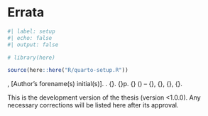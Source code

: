 <!-- %:::% .common h1 begin %:::% -->
# Errata {.unnumbered}
<!-- %:::% .common h1 end %:::% -->

```r
#| label: setup
#| echo: false
#| output: false

# library(here)

source(here::here("R/quarto-setup.R"))
```

::: {.content-visible when-format="pdf"}
<!-- %:::% errata reference begin %:::% -->
\noindent [Author's surname], [Author's forename(s) initial(s)]. \textbf{\imprimirtitulo}. {\imprimirdata}. {\thelastpage}p. {\imprimirtipotrabalho}  (\imprimirtituloacademico) -- {\imprimirescola}, {\imprimiruniversidade}, {\imprimirlocal}, {\imprimirdata}.
<!-- %:::% errata reference end %:::% -->
:::

<!-- %:::% errata body begin %:::% -->
This is the development version of the thesis (version <1.0.0). Any necessary corrections will be listed here after its approval.
<!-- %:::% errata body end %:::% -->
